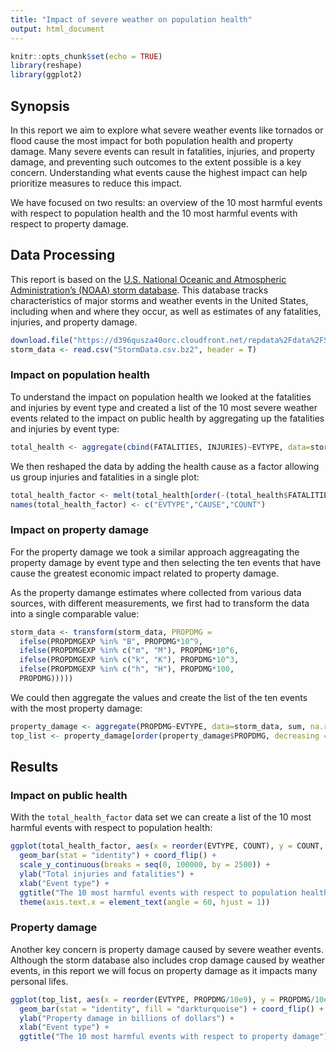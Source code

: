 ```yaml
---
title: "Impact of severe weather on population health"
output: html_document
---
```


```r
knitr::opts_chunk$set(echo = TRUE)
library(reshape)
library(ggplot2)
```

## Synopsis

In this report we aim to explore what severe weather events like tornados or flood cause the most impact for both population health and property damage. Many severe events can result in fatalities, injuries, and property damage, and preventing such outcomes to the extent possible is a key concern. Understanding what events cause the highest impact can help prioritize measures to reduce this impact.

We have focused on two results: an overview of the 10 most harmful events with respect to population health and the 10 most harmful events with respect to property damage.

## Data Processing

This report is based on the [U.S. National Oceanic and Atmospheric Administration's (NOAA) storm database](https://d396qusza40orc.cloudfront.net/repdata%2Fpeer2_doc%2Fpd01016005curr.pdf). This database tracks characteristics of major storms and weather events in the United States, including when and where they occur, as well as estimates of any fatalities, injuries, and property damage.


```r
download.file("https://d396qusza40orc.cloudfront.net/repdata%2Fdata%2FStormData.csv.bz2", "StormData.csv.bz2")
storm_data <- read.csv("StormData.csv.bz2", header = T)
```

### Impact on population health

To understand the impact on population health we looked at the fatalities and injuries by event type and created a list of the 10 most severe weather events related to the impact on public health by aggregating up the fatalities and injuries by event type:

```r
total_health <- aggregate(cbind(FATALITIES, INJURIES)~EVTYPE, data=storm_data, sum, na.rm=TRUE)
```

We then reshaped the data by adding the health cause as a factor allowing us group injuries and fatalities in a single plot:  

```r
total_health_factor <- melt(total_health[order(-(total_health$FATALITIES + total_health$INJURIES)),][1:10,], id.vars = "EVTYPE")
names(total_health_factor) <- c("EVTYPE","CAUSE","COUNT")
```

### Impact on property damage

For the property damage we took a similar approach aggreagating the property damage by event type and then selecting the ten events that have cause the greatest economic impact related to property damage.

As the property damange estimates where collected from various data sources, with different measurements, we first had to transform the data into a single comparable value:

```r
storm_data <- transform(storm_data, PROPDMG = 
  ifelse(PROPDMGEXP %in% "B", PROPDMG*10^9,
  ifelse(PROPDMGEXP %in% c("m", "M"), PROPDMG*10^6,
  ifelse(PROPDMGEXP %in% c("k", "K"), PROPDMG*10^3,
  ifelse(PROPDMGEXP %in% c("h", "H"), PROPDMG*100,
  PROPDMG)))))
```

We could then aggregate the values and create the list of the ten events with the most property damage:

```r
property_damage <- aggregate(PROPDMG~EVTYPE, data=storm_data, sum, na.rm = T)
top_list <- property_damage[order(property_damage$PROPDMG, decreasing = T),][1:10,]
```
## Results

### Impact on public health

With the `total_health_factor` data set we can create a list of the 10 most harmful events with respect to population health: 

```r
ggplot(total_health_factor, aes(x = reorder(EVTYPE, COUNT), y = COUNT, fill = CAUSE)) +  
  geom_bar(stat = "identity") + coord_flip() + 
  scale_y_continuous(breaks = seq(0, 100000, by = 2500)) + 
  ylab("Total injuries and fatalities") + 
  xlab("Event type") + 
  ggtitle("The 10 most harmful events with respect to population health") + 
  theme(axis.text.x = element_text(angle = 60, hjust = 1))
```

### Property damage

Another key concern is property damage caused by severe weather events. Although the storm database also includes crop damage caused by weather events, in this report we will focus on property damage as it impacts many personal lifes.

```r
ggplot(top_list, aes(x = reorder(EVTYPE, PROPDMG/10e9), y = PROPDMG/10e9)) + 
  geom_bar(stat = "identity", fill = "darkturquoise") + coord_flip() + 
  ylab("Property damage in billions of dollars") + 
  xlab("Event type") +
  ggtitle("The 10 most harmful events with respect to property damage")
```
